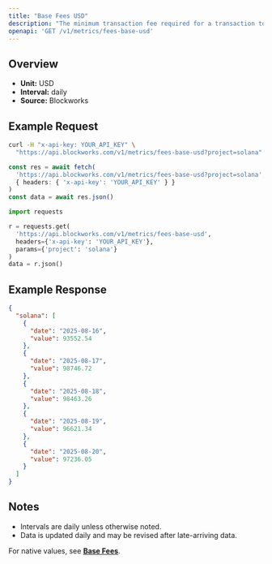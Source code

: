 ```yaml
---
title: "Base Fees USD"
description: "The minimum transaction fee required for a transaction to be included in a block"
openapi: 'GET /v1/metrics/fees-base-usd'
---
```


## Overview

- **Unit:** USD
- **Interval:** daily
- **Source:** Blockworks

## Example Request

<CodeGroup>

```bash cURL
curl -H "x-api-key: YOUR_API_KEY" \
  "https://api.blockworks.com/v1/metrics/fees-base-usd?project=solana"
```

```typescript TypeScript
const res = await fetch(
  'https://api.blockworks.com/v1/metrics/fees-base-usd?project=solana',
  { headers: { 'x-api-key': 'YOUR_API_KEY' } }
)
const data = await res.json()
```

```python Python
import requests

r = requests.get(
  'https://api.blockworks.com/v1/metrics/fees-base-usd',
  headers={'x-api-key': 'YOUR_API_KEY'},
  params={'project': 'solana'}
)
data = r.json()
```

</CodeGroup>

## Example Response

```json
{
  "solana": [
    {
      "date": "2025-08-16",
      "value": 93552.54
    },
    {
      "date": "2025-08-17",
      "value": 98746.72
    },
    {
      "date": "2025-08-18",
      "value": 98463.26
    },
    {
      "date": "2025-08-19",
      "value": 96621.34
    },
    {
      "date": "2025-08-20",
      "value": 97236.05
    }
  ]
}
```

## Notes
- Intervals are daily unless otherwise noted.
- Data is updated daily and may be revised after late-arriving data.


<Note>For native values, see **[Base Fees](./fees-base)**.</Note>